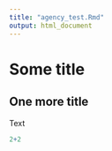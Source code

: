 ```yaml
---
title: "agency_test.Rmd"
output: html_document
---
```




# Some title

## One more title

Text

```r

2+2

```